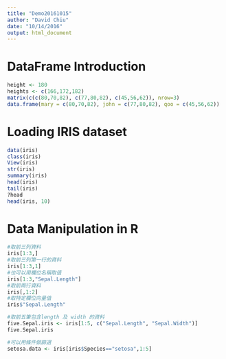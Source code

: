 ```yaml
---
title: "Demo20161015"
author: "David Chiu"
date: "10/14/2016"
output: html_document
---
```



# DataFrame Introduction
```r
height <- 180
heights <- c(166,172,182)
matrix(c(c(80,70,82), c(77,80,82), c(45,56,62)), nrow=3)
data.frame(mary = c(80,70,82), john = c(77,80,82), qoo = c(45,56,62))
```

# Loading IRIS dataset
```r
data(iris)
class(iris)
View(iris)
str(iris)
summary(iris)
head(iris)
tail(iris)
?head
head(iris, 10)

```

# Data Manipulation in R
```r
#取前三列資料
iris[1:3,]
#取前三列第一行的資料
iris[1:3,1]
#也可以用欄位名稱取值
iris[1:3,"Sepal.Length"]
#取前兩行資料
iris[,1:2]
#取特定欄位向量值
iris$"Sepal.Length"
```

```r
#取前五筆包含length 及 width 的資料
five.Sepal.iris <- iris[1:5, c("Sepal.Length", "Sepal.Width")]
five.Sepal.iris

#可以用條件做篩選
setosa.data <- iris[iris$Species=="setosa",1:5]

```


